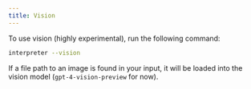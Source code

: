 ```yaml
---
title: Vision
---
```


To use vision (highly experimental), run the following command:

```bash
interpreter --vision
```

If a file path to an image is found in your input, it will be loaded into the vision model (`gpt-4-vision-preview` for now).

